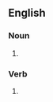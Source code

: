 ==English==

===Noun===
{{head|en|noun form}}

# {{plural of|en|continuation bet}}

===Verb===
{{head|en|verb form}}

# {{en-third-person singular of|continuation bet}}